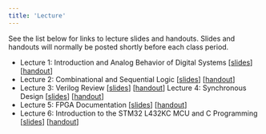 ```yaml
---
title: 'Lecture'
---
```


See the list below for links to lecture slides and handouts. Slides and handouts will normally be posted shortly before each class period.

* Lecture 1: Introduction and Analog Behavior of Digital Systems [[slides](./slides/lecture-01-slides.pdf)] [[handout](./slides/lecture-01-handout.pdf)]
* Lecture 2: Combinational and Sequential Logic [[slides](./slides/lecture-02-slides.pdf)] [[handout](./slides/lecture-02-handout.pdf)]
* Lecture 3: Verilog Review [[slides](./slides/lecture-03-slides.pdf)] [[handout](./slides/lecture-03-handout.pdf)]
Lecture 4: Synchronous Design [[slides](./slides/lecture-04-slides.pdf)] [[handout](./slides/lecture-04-handout.pdf)]
* Lecture 5: FPGA Documentation [[slides](./slides/lecture-05-slides.pdf)] [[handout](./slides/lecture-05-handout.pdf)]
* Lecture 6: Introduction to the STM32 L432KC MCU and C Programming [[slides](./slides/lecture-06-slides.pdf)] [[handout](./slides/lecture-06-handout.pdf)]
<!-- * Lecture 7: ARM Assembly Programming [[slides](./slides/lecture-07-slides.pdf)] [[handout](./slides/lecture-07-handout.pdf)]
* Lecture 8: C Programming [[slides](./slides/lecture-08-slides.pdf)] [[handout](./slides/lecture-08-handout.pdf)]
* Lecture 9: Clock Configuration [[slides](./slides/lecture-09-slides.pdf)] [[handout](./slides/lecture-09-handout.pdf)]
* Lecture 10: Timers [[slides](./slides/lecture-10-slides.pdf)] [[handout](./slides/lecture-10-handout.pdf)]
* Lecture 11: Serial Interfaces and SPI [[slides](./slides/lecture-11-slides.pdf)] [[handout](./slides/lecture-11-handout.pdf)]
* Lecture 12: UART and the Internet of Things [[slides](./slides/lecture-12-slides.pdf)] [[handout](./slides/lecture-12-handout.pdf)]
* Lecture 13: Introduction to AES: Galois Fields [[slides](./slides/lecture-13-slides.pdf)] [[handout](./slides/lecture-13-handout.pdf)]
* Lecture 14: The Advanced Encryption Standard (AES) [[slides](./slides/lecture-14-slides.pdf)] [[handout](./slides/lecture-14-handout.pdf)]
* Lecture 15: Final Project Kickoff
* Lecture 16: Graphics and Displays
* Lecture 17: Motors and Speakers
* Lecture 18: Interrupts [[slides](./slides/lecture-18-slides.pdf)] [[handout](./slides/lecture-18-handout.pdf)]
* Lecture 19: Interrupts Activity [[slides](./slides/lecture-19-slides.pdf)] [[handout](./slides/lecture-19-handout.pdf)]
* Lecture 20: The Fast Fourier Transform [[slides](./slides/lecture-20-slides.pdf)] [[handout](./slides/lecture-20-handout.pdf)]
* Lecture 21: Direct Memory Access [[slides](./slides/lecture-21-slides.pdf)] [[handout](./slides/lecture-21-handout.pdf)]
* Lecture 22: Introduction to Real Time Operating Systems [[slides](./slides/lecture-22-slides.pdf)] [[handout](./slides/lecture-22-handout.pdf)] -->
